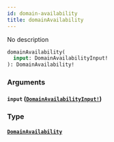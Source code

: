 ```yaml
---
id: domain-availability
title: domainAvailability
---
```


No description

```graphql
domainAvailability(
  input: DomainAvailabilityInput!
): DomainAvailability!

```

### Arguments

#### `input` ([`DomainAvailabilityInput!`](/docs/graphql/inputs/domain-availability-input))

### Type

#### [`DomainAvailability`](/docs/graphql/objects/domain-availability)
